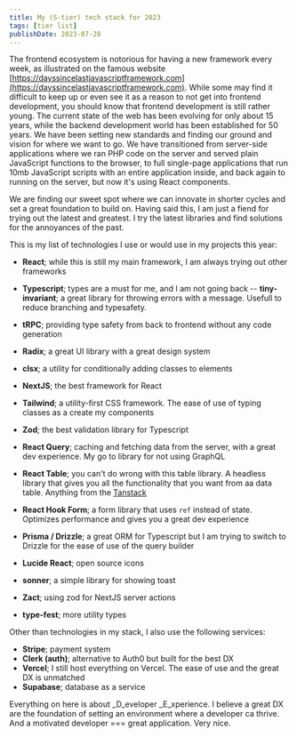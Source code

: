 ```yaml
---
title: My (S-tier) tech stack for 2023
tags: [tier list]
publishDate: 2023-07-28
---
```


The frontend ecosystem is notorious for having a new framework every week, as illustrated on the famous website [https://dayssincelastjavascriptframework.com](https://dayssincelastjavascriptframework.com). While some may find it difficult to keep up or even see it as a reason to not get into frontend development, you should know that frontend development is still rather young. The current state of the web has been evolving for only about 15 years, while the backend development world has been established for 50 years. We have been setting new standards and finding our ground and vision for where we want to go. We have transitioned from server-side applications where we ran PHP code on the server and served plain JavaScript functions to the browser, to full single-page applications that run 10mb JavaScript scripts with an entire application inside, and back again to running on the server, but now it's using React components.

We are finding our sweet spot where we can innovate in shorter cycles and set a great foundation to build on. Having said this, I am just a fiend for trying out the latest and greatest. I try the latest libraries and find solutions for the annoyances of the past.

This is my list of technologies I use or would use in my projects this year:

- **React**; while this is still my main framework, I am always trying out other frameworks
- **Typescript**; types are a must for me, and I am not going back
  -- **tiny-invariant**; a great library for throwing errors with a message. Usefull to reduce branching and typesafety.

- **tRPC**; providing type safety from back to frontend without any code generation
- **Radix**; a great UI library with a great design system
- **clsx**; a utility for conditionally adding classes to elements
- **NextJS**; the best framework for React
- **Tailwind**; a utility-first CSS framework. The ease of use of typing classes as a create my components
- **Zod**; the best validation library for Typescript
- **React Query**; caching and fetching data from the server, with a great dev experience. My go to library for not using GraphQL
- **React Table**; you can't do wrong with this table library. A headless library that gives you all the functionality that you want from aa data table. Anything from the [Tanstack](https://tanstack.com)
- **React Hook Form**; a form library that uses `ref` instead of state. Optimizes performance and gives you a great dev experience
- **Prisma / Drizzle**; a great ORM for Typescript but I am trying to switch to Drizzle for the ease of use of the query builder
- **Lucide React**; open source icons
- **sonner**; a simple library for showing toast
- **Zact**; using zod for NextJS server actions
- **type-fest**; more utility types

Other than technologies in my stack, I also use the following services:

- **Stripe**; payment system
- **Clerk (auth)**; alternative to Auth0 but built for the best DX
- **Vercel**; I still host everything on Vercel. The ease of use and the great DX is unmatched
- **Supabase**; database as a service

Everything on here is about \_D_eveloper \_E_xperience. I believe a great DX are the foundation of setting an environment where a developer ca thrive. And a motivated developer === great application. Very nice.
